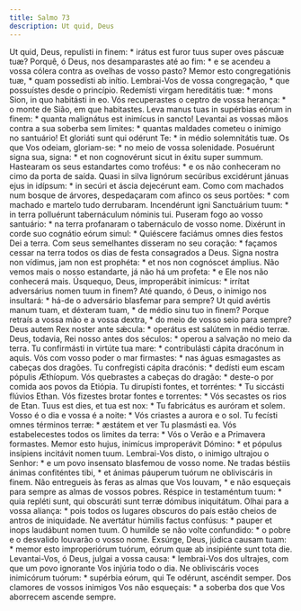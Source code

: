 ```yaml
---
title: Salmo 73
description: Ut quid, Deus
---
```


<div class="side-by-side not-content">
  <span>
    Ut quid, Deus, repulísti in finem: * irátus est furor tuus super oves páscuæ
    tuæ?
  </span>
  <span>
    Porquê, ó Deus, nos desamparastes até ao fim: * e se acendeu a vossa cólera
    contra as ovelhas de vosso pasto?
  </span>
  <span>
    Memor esto congregatiónis tuæ, * quam possedísti ab inítio.
  </span>
  <span>
    Lembrai-Vos de vossa congregação, * que possuístes desde o princípio.
  </span>
  <span>
    Redemísti virgam hereditátis tuæ: * mons Sion, in quo habitásti in eo.
  </span>
  <span>
    Vós recuperastes o ceptro de vossa herança: * o monte de Sião, em que
    habitastes.
  </span>
  <span>
    Leva manus tuas in supérbias eórum in finem: * quanta malignátus est
    inimícus in sancto!
  </span>
  <span>
    Levantai as vossas mãos contra a sua soberba sem limites: * quantas maldades
    cometeu o inimigo no santuário!
  </span>
  <span>
    Et gloriáti sunt qui odérunt Te: * in médio solemnitátis tuæ.
  </span>
  <span>
    Os que Vos odeiam, gloriam-se: * no meio de vossa solenidade.
  </span>
  <span>
    Posuérunt signa sua, signa: * et non cognovérunt sicut in éxitu super
    summum.
  </span>
  <span>
    Hastearam os seus estandartes como troféus: * e os não conheceram no cimo da
    porta de saída.
  </span>
  <span>
    Quasi in silva lignórum secúribus excidérunt jánuas ejus in idípsum: * in
    secúri et áscia dejecérunt eam.
  </span>
  <span>
    Como com machados num bosque de árvores, despedaçaram com afinco os seus
    portões: * com machado e martelo tudo derrubaram.
  </span>
  <span>
    Incendérunt igni Sanctuárium tuum: * in terra polluérunt tabernáculum
    nóminis tui.
  </span>
  <span>
    Puseram fogo ao vosso santuário: * na terra profanaram o tabernáculo de
    vosso nome.
  </span>
  <span>
    Dixérunt in corde suo cognátio eórum simul: * Quiéscere faciámus omnes dies
    festos Dei a terra.
  </span>
  <span>
    Com seus semelhantes disseram no seu coração: * façamos cessar na terra
    todos os dias de festa consagrados a Deus.
  </span>
  <span>
    Signa nostra non vídimus, jam non est prophéta: * et nos non cognóscet
    ámplius.
  </span>
  <span>
    Não vemos mais o nosso estandarte, já não há um profeta: * e Ele nos não
    conhecerá mais.
  </span>
  <span>
    Úsquequo, Deus, improperábit inimícus: * irrítat adversárius nomen tuum in
    finem?
  </span>
  <span>
    Até quando, ó Deus, o inimigo nos insultará: * há-de o adversário blasfemar
    para sempre?
  </span>
  <span>
    Ut quid avértis manum tuam, et déxteram tuam, * de médio sinu tuo in finem?
  </span>
  <span>
    Porque retraís a vossa mão e a vossa dextra, * do meio de vosso seio para
    sempre?
  </span>
  <span>
    Deus autem Rex noster ante sǽcula: * operátus est salútem in médio terræ.
  </span>
  <span>
    Deus, todavia, Rei nosso antes dos séculos: * operou a salvação no meio da
    terra.
  </span>
  <span>
    Tu confirmásti in virtúte tua mare: * contribulásti cápita dracónum in
    aquis.
  </span>
  <span>
    Vós com vosso poder o mar firmastes: * nas águas esmagastes as cabeças dos
    dragões.
  </span>
  <span>
    Tu confregísti cápita dracónis: * dedísti eum escam pópulis Æthíopum.
  </span>
  <span>
    Vós quebrastes a cabeças do dragão: * deste-o por comida aos povos da
    Etiópia.
  </span>
  <span>
    Tu dirupísti fontes, et torréntes: * Tu siccásti flúvios Ethan.
  </span>
  <span>
    Vós fizestes brotar fontes e torrentes: * Vós secastes os rios de Etan.
  </span>
  <span>
    Tuus est dies, et tua est nox: * Tu fabricátus es auróram et solem.
  </span>
  <span>
    Vosso é o dia e vossa é a noite: * Vós criastes a aurora e o sol.
  </span>
  <span>
    Tu fecísti omnes términos terræ: * æstátem et ver Tu plasmásti ea.
  </span>
  <span>
    Vós estabelecestes todos os limites da terra: * Vós o Verão e a Primavera
    formastes.
  </span>
  <span>
    Memor esto hujus, inimícus improperávit Dómino: * et pópulus insípiens
    incitávit nomen tuum.
  </span>
  <span>
    Lembrai-Vos disto, o inimigo ultrajou o Senhor: * e um povo insensato
    blasfemou de vosso nome.
  </span>
  <span>
    Ne tradas béstiis ánimas confiténtes tibi, * et ánimas páuperum tuórum ne
    obliviscáris in finem.
  </span>
  <span>
    Não entregueis às feras as almas que Vos louvam, * e não esqueçais para
    sempre as almas de vossos pobres.
  </span>
  <span>
    Réspice in testaméntum tuum: * quia repléti sunt, qui obscuráti sunt terræ
    dómibus iniquitátum.
  </span>
  <span>
    Olhai para a vossa aliança: * pois todos os lugares obscuros do país estão
    cheios de antros de iniquidade.
  </span>
  <span>
    Ne avertátur húmilis factus confúsus: * pauper et inops laudábunt nomen
    tuum.
  </span>
  <span>
    O humilde se não volte confundido: * o pobre e o desvalido louvarão o vosso
    nome.
  </span>
  <span>
    Exsúrge, Deus, júdica causam tuam: * memor esto improperiórum tuórum, eórum
    quæ ab insipiénte sunt tota die.
  </span>
  <span>
    Levantai-Vos, ó Deus, julgai a vossa causa: * lembrai-Vos dos ultrajes, com
    que um povo ignorante Vos injúria todo o dia.
  </span>
  <span>
    Ne obliviscáris voces inimicórum tuórum: * supérbia eórum, qui Te odérunt,
    ascéndit semper.
  </span>
  <span>
    Dos clamores de vossos inimigos Vos não esqueçais: * a soberba dos que Vos
    aborrecem ascende sempre.
  </span>
</div>
